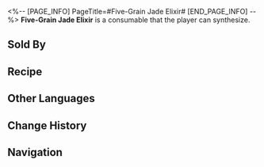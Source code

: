 <%-- [PAGE_INFO]
PageTitle=#Five-Grain Jade Elixir#
[END_PAGE_INFO] --%>
{{Consumable Infobox
|id          = 402020
|image       = Item Five-Grain Jade Elixir.png{{subst:void|<!--$UPLOAD:<<SpriteOutput/ItemFigures/402020.png>-<Item Five-Grain Jade Elixir.png>-<Consumable Icons>>-->}}
|type        = Attack Consumables
|rarity      = 3
|effect      = Upon use, immediately causes all allies to lose HP equal to 5% of their Max HP, and increases their Technique DMG by 100% for the next battle.
|description = This beverage is rich and refreshing, with a uniquely wild and almost crude taste that impresses even connoisseurs outside of the Xianzhou. However, there is much debate among consumers about the exact combination of the "five grains."
|effectType  = 
|effectType2 = 
|effectType3 = 
|recipe      = {{cx|Source missing}}
|source1     = [[Omni-Synthesizer]]
|source2     = [[Du's Teahouse]]
|source3     = 
}}
{{Description|''In our Thalassa Crystal Palace distillery, the so-called "five grains" are Diatomaceous Earth, Saltwort, Verdant Velvet, Lithosalt Blossom, and Shipwreck Grass.''}}
'''Five-Grain Jade Elixir''' is a consumable that the player can synthesize.

==Sold By==
{{Shop Availability}}

==Recipe==
{{Recipe
|type                          = Synthesis
|group                         = Consumable
|Stone of The Hunt             = 2
|Short Rejuvepill              = 3
|Human-Height Auspicious Crops = 1
|sort                          = Stone of The Hunt;Short Rejuvepill;Human-Height Auspicious Crops
}}

==Other Languages==
{{Other Languages
|en   = Five-Grain Jade Elixir
|zhs  = 五谷玉液
|zht  = 五穀玉液
|ja   = 五穀玉液
|ko   = 오곡즙
|es   = Elixir de jade de los cinco cereales
|fr   = Élixir de jade aux cinq graines
|ru   = Нефритовый эликсир из пяти злаков
|th   = Five-Grain Jade Elixir
|vi   = Dịch Thể Ngọc Ngũ Cốc
|de   = Fünfkorn-Jadeelixier
|id   = Five-Grain Jade Elixir
|pt   = Elixir de Jade de Cinco Grãos
}}

==Change History==
{{Change History|1.3}}

==Navigation==
{{Consumable Navbox}}